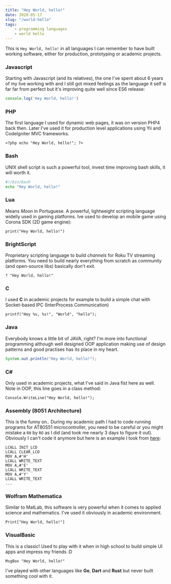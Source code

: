 ```yaml
---
title: "Hey World, hello!"
date: 2020-05-17
slug: "/world-hello"
tags:
    - programming languages
    - world hello
---
```


This is `Hey World, hello!` in all languages I can remember to have built working software, either for production,
prototyping or academic projects.

### Javascript
Starting with Javascript (and its relatives), the one I've spent about 6 years of my live working with and I still got mixed
feelings as the language it self is far far from perfect but it's improving quite well since ES6 release:
```javascript noLineNumbers
console.log('Hey World, hello!')
```

### PHP
The first language I used for dynamic web pages, it was on version PHP4 back then. Later I've used it for production level
applications using Yii and CodeIgniter MVC frameworks.
```noLineNumbers
<?php echo "Hey World, hello!"; ?>
```

### Bash
UNIX shell script is such a powerful tool, invest time improving bash skills, it will worth it.
```bash noLineNumbers
#!/bin/bash
echo "Hey World, hello!"
```

### Lua
Means *Moon* in Portuguese. A powerful, lightweight scripting language widelly used in gaming platforms. Ive used to develop an mobile game using
Corona SDK (2D game engine):
```noLineNumbers
print("Hey World, hello!")
```

### BrightScript
Proprietary scripting language to build *channels* for Roku TV streaming platforms. You need to build nearly everything
from scratch as community (and open-source libs) basically don't exit.
```
? "Hey World, hello!"
```

### C
I used **C** in academic projects for example to build a simple chat with Socket-based IPC (InterProcess Communication)
```noLineNumbers
printf("Hey %s, %s!", "World", "hello");
```

### Java
Everybody knows a little bit of JAVA, right? I'm more into functional programming although well designed OOP application
making use of design patterns and good practises has its place in my heart.
```java noLineNumbers
System.out.println("Hey World, hello!");
```

### C#
Only used in academic projects, what I've said in Java fist here as well. Note in OOP, this line goes in a class method:
```noLineNumbers
Console.WriteLine("Hey World, hello!");
```

### Assembly (8051 Architecture)
This is the funny on.. During my academic path I had to code running programs for AT80S51 microcontroller, you need to be
careful or you might mistake a `R0` by `RO` as I did (and took me nearly 3 days to figure it out). Obviously
I can't code it anymore but here is an example I took from [here](http://www.8051projects.info/lcd3.php):
```
LCALL INIT_LCD
LCALL CLEAR_LCD
MOV A,#'H'
LCALL WRITE_TEXT
MOV A,#'E'
LCALL WRITE_TEXT
MOV A,#'Y'
LCALL WRITE_TEXT
...
```

### Wolfram Mathematica
Similar to MatLab, this software is very powerful when it comes to applied science and mathematics. I've used it obviously
in academic environment.
```noLineNumbers
Print["Hey World, hello!"]
```

### VisualBasic
This is a classic! Used to play with it when in high school to build simple UI apps and impress my friends :D
```noLineNumbers
MsgBox "Hey World, hello!"
```

I've played with other languages like **Go**, **Dart** and **Rust** but never built something cool with it.


